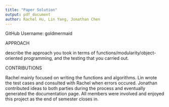 ```yaml
---
title: "Paper Solution"
output: pdf_document
author: Rachel Hu, Lin Yang, Jonathan Chen
---
```


GitHub Username: goldmermaid


APPROACH

describe the approach you took in terms of functions/modularity/object-oriented programming, and the testing that you carried out. 


CONTRIBUTIONS

Rachel mainly focused on writing the functions and algorithms. Lin wrote the test cases and consulted with Rachel when errors occured. Jonathan contributed ideas to both parties during the process and eventually generated the documentation page. All members were involved and enjoyed this project as the end of semester closes in.